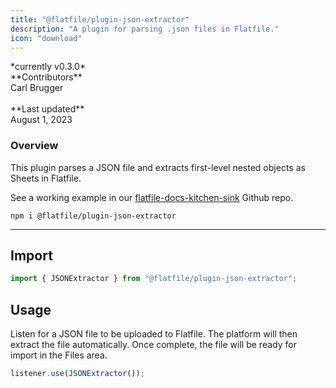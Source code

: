 ```yaml
---
title: "@flatfile/plugin-json-extractor"
description: "A plugin for parsing .json files in Flatfile."
icon: "download"
---
```


<CardGroup cols={1}>
  <Card
    title="@flatfile/plugin-json-extractor"
    href="https://github.com/FlatFilers/flatfile-plugins/tree/main/plugins/json-extractor"
    icon="github"
  >
    *currently v0.3.0*
    <br />
    **Contributors**
    <br />
    Carl Brugger
    <br />
    <br />
    **Last updated**
    <br />
    August 1, 2023
  </Card>
</CardGroup>

### Overview

This plugin parses a JSON file and extracts first-level nested objects as Sheets in Flatfile.

See a working example in our [flatfile-docs-kitchen-sink](https://github.com/FlatFilers/flatfile-docs-kitchen-sink/blob/main/typescript/extractors/index.ts) Github repo.

```SSH Install
npm i @flatfile/plugin-json-extractor
```

---

## Import

```js
import { JSONExtractor } from "@flatfile/plugin-json-extractor";
```

## Usage

Listen for a JSON file to be uploaded to Flatfile. The platform will then extract the file automatically. Once complete, the file will be ready for import in the Files area.

```js
listener.use(JSONExtractor());
```
